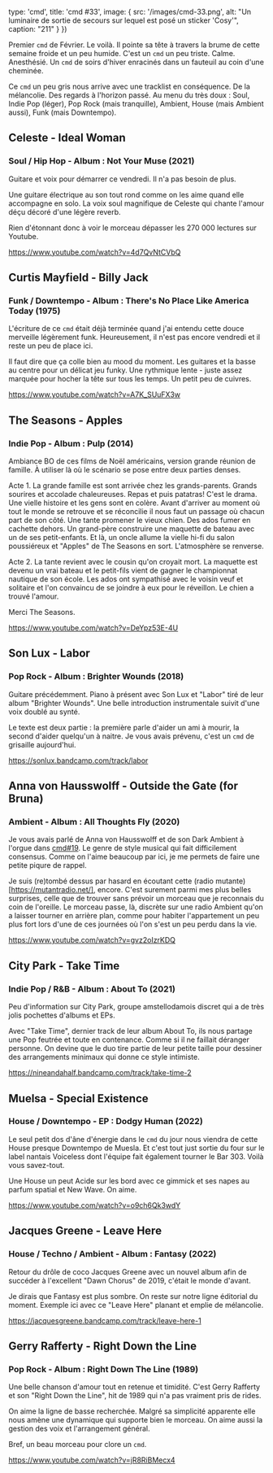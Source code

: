

  type: 'cmd',
  title: 'cmd #33',
  image: {
    src: '/images/cmd-33.png',
    alt: "Un luminaire de sortie de secours sur lequel est posé un sticker 'Cosy'",
    caption: "211"
  }
}) 

Premier `cmd` de Février. Le voilà. Il pointe sa tête à travers la brume de
cette semaine froide et un peu humide. C'est un `cmd` un peu triste. Calme.
Anesthésié. Un `cmd` de soirs d'hiver enracinés dans un fauteuil au coin d'une
cheminée.

Ce `cmd` un peu gris nous arrive avec une tracklist en conséquence. De la
mélancolie. Des regards à l'horizon passé. Au menu du très doux : Soul, Indie
Pop (léger), Pop Rock (mais tranquille), Ambient, House (mais Ambient aussi),
Funk (mais Downtempo).



## Celeste - Ideal Woman

### Soul / Hip Hop - Album : Not Your Muse (2021)

Guitare et voix pour démarrer ce vendredi. Il n'a pas besoin de plus. 

Une guitare électrique au son tout rond comme on les aime quand elle accompagne
en solo. La voix soul magnifique de Celeste qui chante l'amour déçu décoré d'une
légère reverb.

Rien d'étonnant donc à voir le morceau dépasser les 270 000 lectures sur
Youtube.

https://www.youtube.com/watch?v=4d7QvNtCVbQ



## Curtis Mayfield - Billy Jack

### Funk / Downtempo - Album : There's No Place Like America Today (1975)

L'écriture de ce `cmd` était déjà terminée quand j'ai entendu cette douce
merveille légèrement funk. Heureusement, il n'est pas encore vendredi et il
reste un peu de place ici.

Il faut dire que ça colle bien au mood du moment. Les guitares et la basse au
centre pour un délicat jeu funky. Une rythmique lente - juste assez marquée pour
hocher la tête sur tous les temps. Un petit peu de cuivres.

https://www.youtube.com/watch?v=A7K_SUuFX3w



## The Seasons - Apples

### Indie Pop - Album : Pulp (2014)

Ambiance BO de ces films de Noël américains, version grande réunion de famille.
À utiliser là où le scénario se pose entre deux parties denses. 

Acte 1. La grande famille est sont arrivée chez les grands-parents. Grands
sourires et accolade chaleureuses. Repas et puis patatras! C'est le drama. Une
vielle histoire et les gens sont en colère. Avant d'arriver au moment où tout le
monde se retrouve et se réconcilie il nous faut un passage où chacun part de son
côté. Une tante promener le vieux chien. Des ados fumer en cachette dehors. Un
grand-père construire une maquette de bateau avec un de ses petit-enfants. Et
là, un oncle allume la vielle hi-fi du salon poussiéreux et "Apples" de The
Seasons en sort. L'atmosphère se renverse.

Acte 2. La tante revient avec le cousin qu'on croyait mort. La maquette est
devenu un vrai bateau et le petit-fils vient de gagner le championnat nautique
de son école. Les ados ont sympathisé avec le voisin veuf et solitaire et l'on
convaincu de se joindre à eux pour le réveillon. Le chien a trouvé l'amour. 

Merci The Seasons.

https://www.youtube.com/watch?v=DeYpz53E-4U



## Son Lux ⁠- Labor

### Pop Rock - Album : Brighter Wounds (2018)

Guitare précédemment. Piano à présent avec Son Lux et "Labor" tiré de leur album
"Brighter Wounds".  Une belle introduction instrumentale suivit d'une voix
doublé au synté.

Le texte est deux partie : la première parle d'aider un ami à mourir, la second
d'aider quelqu'un à naitre. Je vous avais prévenu, c'est un `cmd` de grisaille
aujourd'hui.

https://sonlux.bandcamp.com/track/labor



## Anna von Hausswolff - Outside the Gate (for Bruna)

### Ambient - Album : All Thoughts Fly (2020)

Je vous avais parlé de Anna von Hausswolff et de son Dark Ambient à l'orgue dans
[cmd#19](https://cmd.wuips.com/post/2021-10-28-cmd-19). Le genre de style
musical qui fait difficilement consensus. Comme on l'aime beaucoup par ici, je
me permets de faire une petite piqure de rappel.

Je suis (re)tombé dessus par hasard en écoutant cette (radio mutante)[https://mutantradio.net/],
encore. C'est surement parmi mes plus belles
surprises, celle que de trouver sans prévoir un morceau que je reconnais du coin
de l'oreille. Le morceau passe, là, discrète sur une radio Ambient qu'on a
laisser tourner en arrière plan, comme pour habiter l'appartement un peu plus
fort lors d'une de ces journées où l'on s'est un peu perdu dans la vie. 

https://www.youtube.com/watch?v=gvz2oIzrKDQ



## City Park - Take Time

### Indie Pop / R&B - Album : About To (2021)

Peu d'information sur City Park, groupe amstellodamois discret qui a de très
jolis pochettes d'albums et EPs. 

Avec "Take Time", dernier track de leur album About To, ils nous partage une Pop
feutrée et toute en contenance. Comme si il ne faillait déranger personne. On
devine que le duo tire partie de leur petite taille pour dessiner des
arrangements minimaux qui donne ce style intimiste.

https://nineandahalf.bandcamp.com/track/take-time-2



## Muelsa - Special Existence

### House / Downtempo - EP : Dodgy Human (2022)

Le seul petit dos d'âne d'énergie dans le `cmd` du jour nous viendra de cette
House presque Downtempo de Muesla. Et c'est tout just sortie du four sur le
label nantais Voiceless dont l'équipe fait également tourner le Bar 303. Voilà
vous savez-tout.

Une House un peut Acide sur les bord avec ce gimmick et ses napes au parfum
spatial et New Wave. On aime.

https://www.youtube.com/watch?v=o9ch6Qk3wdY



## Jacques Greene - Leave Here

### House / Techno / Ambient - Album : Fantasy (2022)

Retour du drôle de coco Jacques Greene avec un nouvel album afin de succéder à
l'excellent "Dawn Chorus" de 2019, c'était le monde d'avant.

Je dirais que Fantasy est plus sombre. On reste sur notre ligne éditorial du
moment. Exemple ici avec ce "Leave Here" planant et emplie de mélancolie.

https://jacquesgreene.bandcamp.com/track/leave-here-1



## Gerry Rafferty - Right Down the Line

### Pop Rock - Album : Right Down The Line (1989)

Une belle chanson d'amour tout en retenue et timidité. C'est Gerry Rafferty et
son "Right Down the Line", hit de 1989 qui n'a pas vraiment pris de rides.

On aime la ligne de basse recherchée. Malgré sa simplicité apparente elle nous
amène une dynamique qui supporte bien le morceau. On aime aussi la gestion des
voix et l'arrangement général. 

Bref, un beau morceau pour clore un `cmd`.

https://www.youtube.com/watch?v=jR8RiBMecx4



